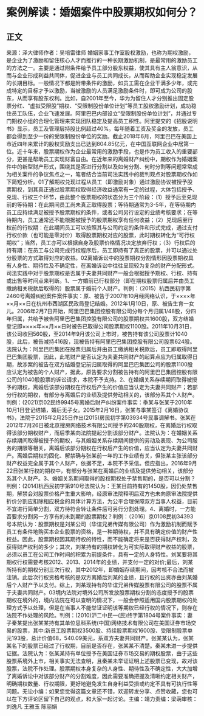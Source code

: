 # 案例解读：婚姻案件中股票期权如何分？
## 正文
来源：泽大律师作者：吴培雷律师 婚姻家事工作室股权激励，也称为期权激励，是企业为了激励和留住核心人才而推行的一种长期激励机制，是最常用的激励员工的方法之一。主要是通过附条件给予员工部分股东权益，使其具有主人翁意识，从而与企业形成利益共同体，促进企业与员工共同成长，从而帮助企业实现稳定发展的长期目标。一般情况下都是附带条件的激励，如员工需在企业干满多少年，或完成特定的目标才予以激励，当被激励的人员满足激励条件时，即可成为公司的股东，从而享有股东权利。比如，自2001年至今，华为为留住人才分别推出固定股票分红、“虚拟受限股”期权、“受限制股份单位计划”等员工股权激励计划，成功稳住员工队伍，企业飞速发展。阿里巴巴内部设立“受限制股份单位计划”，并通过专门期权小组的合理化管理来实现团队稳定及提高员工积性。阿里提交的《招股说明书》显示，员工及管理层持股比例超过40%。每年随着工资及奖金的发放，员工都会得到至少一份的受限制股份单位的奖励。截止2018年6月，阿里巴巴在美国上市近四年来累计的股权奖励支出已达到804.85亿元，在中国互联网企业中居第一位。近十年来，股票期权作为企业最常用的激励手段，也是作为员工收入的重要部分，更甚是帮助员工实现财富自由。在近年来的离婚财产纠纷中，期权作为婚姻案件中的新型财产形式，围绕其是否进行分割以及如何分割、何时分割等问题常常成为相关案件的争议焦点之一，笔者结合当前司法实践中的裁判观点对股票期权作如下简短分析。01了解期权兑现过程从员工（即激励对象）通过激励协议被授予股票期权，到其真正通过股票期权取得经济收益通常有一定的过程，大体包括授予、兑现、行权三个环节，由此整个股票期权的状态分为三个阶段：（1）授予后至兑现前的等待期：在此期间员工尚未真正取得股票；等待期通常为3-5年，在等待期内员工应持续满足被授予股票期权的条件，或者公司另行设定的业绩考核要求；在等待期内，员工通常还不能根据被授予的股票期权享有任何收益；（2）兑现后至行权前的行权期：在此期间员工可以按照其与公司约定的条件和形式完成，通过支付行权价款（也可能是零对价）取得股票期权对应的股票，此时期权转化为“可行权期权”；当然，员工亦可以根据自身及股票价格情况决定放弃行权；（3）行权后的持有期：在员工与公司完成行权程序后，员工即持有了真正的股票，并可以通过处分股票的方式取得对应的收益。02离婚诉讼中的股票期权分割情形因股票期权具有人身性、期待性及不确定性，在离婚诉讼中往往呈现较为复杂的财产分配形式。司法实践中对于股票期权是否属于夫妻共同财产一般会根据授予期权、行权、持有或出售等时间点来判断。1、一方婚前已行权部分（即在期权股票归属后并由员工缴纳相关税款后取得的）股票属于婚前个人财产。判例：（2015）杭西民初字第2460号离婚纠纷案件案件事实：原、被告于2007年10月经网络认识，于××××年××月××日在杭州市西湖区民政局登记结婚。2012年1月10日，原、被告生育一女儿。2006年2月7日开始，阿里巴巴集团控股有限公司分每个月归属1/48股，分四年归属，共给予被告阿里巴巴集团控股有限公司的股票期权共1600股，双方结婚登记即××××年××月××日时被告已取得公司股票期权1100股。2011年10月31日，该公司收回560股，至2014年9月该公司上市时，被告持有该公司股票计1040股，此后，被告减持416股，现被告持有阿里巴巴集团控股有限公司股票624股。法院认为：阿里巴巴集团在股票归属后并由员工缴纳相关税款后，员工即取得阿里巴巴集团股票，因此，此笔财产是否认定为夫妻共同财产的起算点应为归属取得日期，故涉案的被告在双方结婚登记前归属取得的阿里巴巴集团公司的股票1100股应认定为被告的个人财产，据此，原告要求分割被告持有的阿里巴巴集团控股有限公司的1040股股票的诉讼请求，本院不予支持。2、在婚姻关系存续期间取得被授予的期权，离婚后该部分期权在行权后产生的价值应当认定为夫妻共同财产；若部分行权的期权，有部分与离婚后的业绩及提供劳动相关的，该部分系其个人财产。判例：(2021)京02民终9945号离婚后财产纠纷案件事实：季某与张某于2010年10月1日登记结婚，婚后无子女。2015年2月16日，张某与季某签订《离婚协议书》，法院于2015年2月25日作出(2015)房民初字第03934号民事调解书。张某在2012年7月26日被北京搜房网络技术有限公司授予的240股期权，在离婚后行权取得该部分期权财产，而后季某向法院提起分割该部分财产。法院认为：在婚姻关系存续期间取得被授予的期权，与其婚姻关系存续期间提供的劳动及表现、为公司服务的期限等相关，离婚后该部分期权在行权后产生的价值，应当认定为夫妻共同财产。离婚后期权的固化、解禁确与张某前一年的工作业绩有关，但张某主张该部分财产权益完全属于其个人财产，依据不足，本院不予采信。但应指出，2016年9月22日张某行权的期权中，有部分与张某在离婚后的业绩及提供劳动相关，该部分系其个人财产。3、婚姻关系期间取得的股权期权处于禁售期的，是否可以分割？判例：(2014)杭西民初字第910号法院认为：王某目前持有的1450股，因仍处禁售期，解禁会对股票价格产生重大影响，经原审法院释明后双方也未向原审法院提供折价分割应扣除相应税金的具体计算方法，为公平合理保障双方当事人权益，目前不宜进行简单分割，双方待符合转让条件后可另行分割处理。4、离婚时，一方能否要求分割另一方享有的未到期的股票期权？判例：（2016）京0108民初34393号本院认为：股票期权是刘某公司（华谊兄弟传媒有限公司）作为激励机制而赋予员工有条件地购买本企业股票的资格，是一种期待权，并不具有确定价值的财产性权益。因此，股票期权因其期待权的特性，而不能确定将来是否获得财产权利，及获得财产权利的多少；其次，刘某持有的期权转化为可实际取得财产权益的股票，必须以员工在公司工作时间的积累为前提条件，具有一定的人身特性。刘某要将其期权行权需要考核2012、2013、2014年的业绩，并支付一定的对价;最后，刘某所持有的期权分别三次行权，其中2012年，即婚姻存续期间，因考核不合法而被注销。此后次行权资格考核的是双方离婚后刘某的业绩，且行权的出资亦由刘某婚后个人财产予以支付。综上，刘某现持有的华谊兄弟传媒股票有限公司的股票不属于夫妻共同财产。03境内法院对境外公司所发放股票期权分割的态度授予的股票期权在境外的，境内法院在可以查明的情况下，一般会参照适用国内股票期权的处理方式予以处理，但是在当事人不能举证证明该等期权已经行权的情况下，则存在法院不作处理的风险。判例：(2010)沪二中民一(民)终字第1804号案件事实：妻子秦某提出张某某持有其单位思科系统(中国)网络技术有限公司在美国证券市场交易的股票，其中:新员工股票期权3500股、持续股票期权1600股、受限制股票单元193股，总计价值68，540.09美元，系双方夫妻共同财产。张某某认为，张某某名下的股票已经过了行权期，目前是否存在，张某某不清楚。秦某未进一步提供证据。法院认为：张某某持有单位授予在美国证券市场交易的期权股票，由于这些股票系境外上市，相关事实无法查明，且秦某未举证证明上述股票已变现，故对该股票，法院不作处理。股票期权本身复杂的人身性、期待性及不确定性，大大加增了离婚诉讼中对该部分财产的分割难度，因此需要准确把握及清晰约定相关财产，明确期权数量、行权期限，更好地避免发生自身利益受损或约定不具有可执行性等问题。无讼小编：如果您觉得这篇文章还不错，欢迎转发分享、点赞收藏，您也可以在下方评论区留下自己的观点，和大家一起讨论。主编：靖力责编：梁萌审核：刘逸凡 王雅玉 陈丽娟